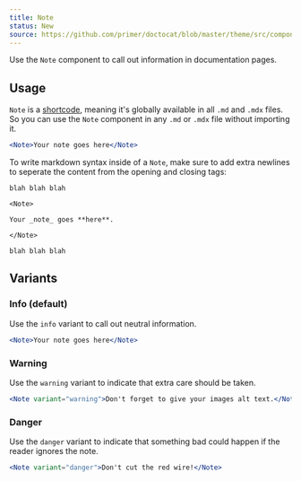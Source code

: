 ```yaml
---
title: Note
status: New
source: https://github.com/primer/doctocat/blob/master/theme/src/components/note.js
---
```


Use the `Note` component to call out information in documentation pages.

## Usage

`Note` is a [shortcode](https://mdxjs.com/blog/shortcodes), meaning it's globally available in all `.md` and `.mdx` files. So you can use the `Note` component in any `.md` or `.mdx` file without importing it.

```jsx live
<Note>Your note goes here</Note>
```

To write markdown syntax inside of a `Note`, make sure to add extra newlines to seperate the content from the opening and
closing tags:

```
blah blah blah

<Note>

Your _note_ goes **here**.

</Note>

blah blah blah
```

## Variants

### Info (default)

Use the `info` variant to call out neutral information.

```jsx live
<Note>Your note goes here</Note>
```

### Warning

Use the `warning` variant to indicate that extra care should be taken.

```jsx live
<Note variant="warning">Don't forget to give your images alt text.</Note>
```

### Danger

Use the `danger` variant to indicate that something bad could happen if the reader ignores the note.

```jsx live
<Note variant="danger">Don't cut the red wire!</Note>
```
